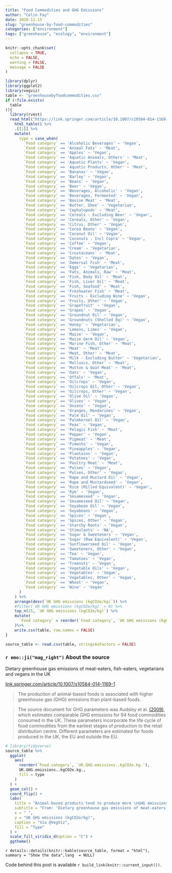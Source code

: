 ```yaml
---
title: "Food Commodities and GHG Emissions"
author: "Colin Fay"
date: 2020-11-15
slug: "greenhouse-by-food-commodities"
categories: ["environment"]
tags: ["greenhouse", "ecology", "environment"]
---
```


```r
knitr::opts_chunk$set(
  collapse = TRUE, 
  echo = FALSE, 
  warning = FALSE, 
  message = FALSE
)
```

```r
library(dplyr)
library(ggplot2)
library(vegviz)
table <- "greenhousebyfoodcommodities.csv"
if (!file.exists(
  table
)){
  library(rvest)
  read_html("https://link.springer.com/article/10.1007/s10584-014-1169-1/tables/4") %>%
    html_table() %>%
    .[[1]] %>% 
    mutate(
      type = case_when(
        `Food category` == 'Alcoholic Beverages' ~ 'Vegan',
        `Food category` == 'Animal Fats' ~ 'Meat',
        `Food category` == 'Apples' ~ 'Vegan',
        `Food category` == 'Aquatic Animals, Others' ~ 'Meat',
        `Food category` == 'Aquatic Plants' ~ 'Vegan',
        `Food category` == 'Aquatic Products, Other' ~ 'Meat',
        `Food category` == 'Bananas' ~ 'Vegan',
        `Food category` == 'Barley' ~ 'Vegan',
        `Food category` == 'Beans' ~ 'Vegan',
        `Food category` == 'Beer' ~ 'Vegan',
        `Food category` == 'Beverages, Alcoholic' ~ 'Vegan',
        `Food category` == 'Beverages, Fermented' ~ 'Vegan',
        `Food category` == 'Bovine Meat' ~ 'Meat',
        `Food category` == 'Butter, Ghee' ~ 'Vegetarian',
        `Food category` == 'Cephalopods' ~ 'Meat',
        `Food category` == 'Cereals - Excluding Beer' ~ 'Vegan',
        `Food category` == 'Cereals, Other' ~ 'Vegan',
        `Food category` == 'Citrus, Other' ~ 'Vegan',
        `Food category` == 'Cocoa Beans' ~ 'Vegan',
        `Food category` == 'Coconut Oil' ~ 'Vegan',
        `Food category` == 'Coconuts - Incl Copra' ~ 'Vegan',
        `Food category` == 'Coffee' ~ 'Vegan',
        `Food category` == 'Cream' ~ 'Vegetarian',
        `Food category` == 'Crustaceans' ~ 'Meat',
        `Food category` == 'Dates' ~ 'Vegan',
        `Food category` == 'Demersal Fish' ~ 'Meat',
        `Food category` == 'Eggs' ~ 'Vegetarian',
        `Food category` == 'Fats, Animals, Raw' ~ 'Meat',
        `Food category` == 'Fish, Body Oil' ~ 'Meat',
        `Food category` == 'Fish, Liver Oil' ~ 'Meat',
        `Food category` == 'Fish, Seafood' ~ 'Meat',
        `Food category` == 'Freshwater Fish' ~ 'Meat',
        `Food category` == 'Fruits - Excluding Wine' ~ 'Vegan',
        `Food category` == 'Fruits, Other' ~ 'Vegan',
        `Food category` == 'Grapefruit' ~ 'Vegan',
        `Food category` == 'Grapes' ~ 'Vegan',
        `Food category` == 'Groundnut Oil' ~ 'Vegan',
        `Food category` == 'Groundnuts (Shelled Eq)' ~ 'Vegan',
        `Food category` == 'Honey' ~ 'Vegetarian',
        `Food category` == 'Lemons, Limes' ~ 'Vegan',
        `Food category` == 'Maize' ~ 'Vegan',
        `Food category` == 'Maize Germ Oil' ~ 'Vegan',
        `Food category` == 'Marine Fish, Other' ~ 'Meat',
        `Food category` == 'Meat' ~ 'Meat',
        `Food category` == 'Meat, Other' ~ 'Meat',
        `Food category` == 'Milk - Excluding Butter' ~ 'Vegetarian',
        `Food category` == 'Molluscs, Other' ~ 'Meat',
        `Food category` == 'Mutton & Goat Meat' ~ 'Meat',
        `Food category` == 'Oats' ~ 'Vegan',
        `Food category` == 'Offals' ~ 'Meat',
        `Food category` == 'Oilcrops' ~ 'Vegan',
        `Food category` == 'Oilcrops Oil, Other' ~ 'Vegan',
        `Food category` == 'Oilcrops, Other' ~ 'Vegan',
        `Food category` == 'Olive Oil' ~ 'Vegan',
        `Food category` == 'Olives' ~ 'Vegan',
        `Food category` == 'Onions' ~ 'Vegan',
        `Food category` == 'Oranges, Mandarines' ~ 'Vegan',
        `Food category` == 'Palm Oil' ~ 'Vegan',
        `Food category` == 'Palmkernel Oil' ~ 'Vegan',
        `Food category` == 'Peas' ~ 'Vegan',
        `Food category` == 'Pelagic Fish' ~ 'Meat',
        `Food category` == 'Pepper' ~ 'Vegan',
        `Food category` == 'Pigmeat' ~ 'Meat',
        `Food category` == 'Pimento' ~ 'Vegan',
        `Food category` == 'Pineapples' ~ 'Vegan',
        `Food category` == 'Plantains' ~ 'Vegan',
        `Food category` == 'Potatoes' ~ 'Vegan',
        `Food category` == 'Poultry Meat' ~ 'Meat',
        `Food category` == 'Pulses' ~ 'Vegan',
        `Food category` == 'Pulses, Other' ~ 'Vegan',
        `Food category` == 'Rape and Mustard Oil' ~ 'Vegan',
        `Food category` == 'Rape and Mustardseed' ~ 'Vegan',
        `Food category` == 'Rice (Milled Equivalent)' ~ 'Vegan',
        `Food category` == 'Rye' ~ 'Vegan',
        `Food category` == 'Sesameseed' ~ 'Vegan',
        `Food category` == 'Sesameseed Oil' ~ 'Vegan',
        `Food category` == 'Soyabean Oil' ~ 'Vegan',
        `Food category` == 'Soyabeans' ~ 'Vegan',
        `Food category` == 'Spices' ~ 'Vegan',
        `Food category` == 'Spices, Other' ~ 'Vegan',
        `Food category` == 'Starchy Roots' ~ 'Vegan',
        `Food category` == 'Stimulants' ~ 'NA',
        `Food category` == 'Sugar & Sweeteners' ~ 'Vegan',
        `Food category` == 'Sugar (Raw Equivalent)' ~ 'Vegan',
        `Food category` == 'Sunflowerseed Oil' ~ 'Vegan',
        `Food category` == 'Sweeteners, Other' ~ 'Vegan',
        `Food category` == 'Tea' ~ 'Vegan',
        `Food category` == 'Tomatoes' ~ 'Vegan',
        `Food category` == 'Treenuts' ~ 'Vegan',
        `Food category` == 'Vegetable Oils' ~ 'Vegan',
        `Food category` == 'Vegetables' ~ 'Vegan',
        `Food category` == 'Vegetables, Other' ~ 'Vegan',
        `Food category` == 'Wheat' ~ 'Vegan',
        `Food category` == 'Wine' ~ 'Vegan'
      )
    ) %>% 
    arrange(desc(`UK GHG emissions (kgCO2e/kg)`)) %>% 
    #filter(`UK GHG emissions (kgCO2e/kg)` > 0) %>%
    top_n(25, `UK GHG emissions (kgCO2e/kg)`) %>%
    mutate(
      `Food category` = reorder(`Food category`, `UK GHG emissions (kgCO2e/kg)`)
    )%>%
    write.csv(table, row.names = FALSE)
}

source_table <- read.csv(table, stringsAsFactors = FALSE) 

```

### `r emo::ji("mag_right")` About the source 

::: {.source}
Dietary greenhouse gas emissions of meat-eaters, fish-eaters, vegetarians and vegans in the UK
::: 

::: {.link}
[link.springer.com/article/10.1007/s10584-014-1169-1](https://link.springer.com/article/10.1007/s10584-014-1169-1)
:::

::: {.quote}
> The production of animal-based foods is associated with higher greenhouse gas (GHG) emissions than plant-based foods. 
:::

::: {.count}
> The source document for GHG parameters was Audsley et al. [(2009)](https://dspace.lib.cranfield.ac.uk/handl), which estimates comparable GHG emissions for 94 food commodities consumed in the UK. These parameters incorporate the life cycle of food commodities from the earliest stages of production to the retail distribution centre. Different parameters are estimated for foods produced in the UK, the EU and outside the EU. 
:::



```r
# library(tidyverse)
source_table %>% 
  ggplot(
    aes(
      reorder(`Food.category`, `UK.GHG.emissions..kgCO2e.kg.`), 
      UK.GHG.emissions..kgCO2e.kg., 
      fill = type
    )
  ) + 
  geom_col() + 
  coord_flip() + 
  labs(
    title = "Animal-based products tend to produce more \nGHG emissions (kgCO2e/kg) than vegan or vegetarian food", 
    subtitle = "From: 'Dietary greenhouse gas emissions of meat-eaters, fish-eaters, vegetarians and vegans in the UK'\nhttps://link.springer.com/article/10.1007/s10584-014-1169-1\nTop 25 commodities producing the most GHG emissions (kgCO2e/kg)", 
    x = " ", 
    y = "UK GHG emissions (kgCO2e/kg)", 
    caption = "Via @VegViz", 
    fill = "Type"
  ) + 
  scale_fill_viridis_d(option = "C") +
  ggtheme() 
```

`r details::details(knitr::kable(source_table, format = "html"), summary = "Show the data",lang  = NULL)`

::: {.code}
Code behind this post is available `r build_link(knitr::current_input())`. 
:::
